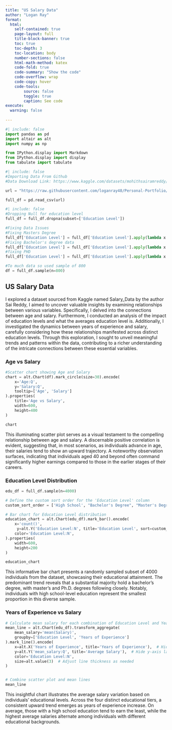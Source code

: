 ```yaml
---
title: "US Salary Data"
author: "Logan Ray"
format:
  html:
    self-contained: true
    page-layout: full
    title-block-banner: true
    toc: true
    toc-depth: 3
    toc-location: body
    number-sections: false
    html-math-method: katex
    code-fold: true
    code-summary: "Show the code"
    code-overflow: wrap
    code-copy: hover
    code-tools:
        source: false
        toggle: true
        caption: See code
execute: 
  warning: false
    
---
```


```python
#| include: false
import pandas as pd
import altair as alt
import numpy as np

from IPython.display import Markdown
from IPython.display import display
from tabulate import tabulate


```


```python
#| include: false
#Importing Data From Github
#Data Download Link: https://www.kaggle.com/datasets/mohithsairamreddy/salary-data?resource=download

url = "https://raw.githubusercontent.com/loganray48/Personal-Portfolio/main/SalaryData/salarydata.csv"

full_df = pd.read_csv(url)
```

```python
#| include: false
#Dropping Null for education level
full_df = full_df.dropna(subset=['Education Level'])

#Fixing Data Issues
#Fixing Masters Degree
full_df['Education Level'] = full_df['Education Level'].apply(lambda x: "Master's Degree" if x.lower() == "master's" else x)
#Fixing Bachelor's degree data
full_df['Education Level'] = full_df['Education Level'].apply(lambda x: "Bachelor's Degree" if x.lower() == "bachelor's" else x)
#fixing PHD
full_df['Education Level'] = full_df['Education Level'].apply(lambda x: "PhD" if x.lower() == "phd" else x)

#To much data so used sample of 800 
df = full_df.sample(n=800)

```

## US Salary Data

I explored a dataset sourced from Kaggle named Salary_Data by the author Sai Reddy, I aimed to uncover valuable insights by examining relationships between various variables. Specifically, I delved into the connections between age and salary. Furthermore, I conducted an analysis of the impact of education levels and what the averages education level is. Additionally, I investigated the dynamics between years of experience and salary, carefully considering how these relationships manifested across distinct education levels. Through this exploration, I sought to unveil meaningful trends and patterns within the data, contributing to a richer understanding of the intricate connections between these essential variables.


### Age vs Salary

```python

#Scatter chart showing Age and Salary
chart = alt.Chart(df).mark_circle(size=30).encode(
    x='Age:Q',
    y='Salary:Q',
    tooltip=['Age', 'Salary']
).properties(
    title='Age vs Salary',
    width=600,
    height=400
)

chart
```

This illuminating scatter plot serves as a visual testament to the compelling relationship between age and salary. A discernable positive correlation is evident, suggesting that, in most scenarios, as individuals advance in age, their salaries tend to show an upward trajectory. A noteworthy observation surfaces, indicating that individuals aged 40 and beyond often command significantly higher earnings compared to those in the earlier stages of their careers.

### Education Level Distribution

```python
edu_df = full_df.sample(n=4000)

# Define the custom sort order for the 'Education Level' column
custom_sort_order = ['High School', "Bachelor's Degree", "Master's Degree", 'PhD']

# Bar chart for Education Level distribution
education_chart = alt.Chart(edu_df).mark_bar().encode(
    x='count()',
     y=alt.Y('Education Level:N', title='Education Level', sort=custom_sort_order),
    color='Education Level:N',
).properties(
    width=600,
    height=200
)

education_chart
```

This informative bar chart presents a randomly sampled subset of 4000 individuals from the dataset, showcasing their educational attainment. The predominant trend reveals that a substantial majority hold a bachelor's degree, with master's and Ph.D. degrees following closely. Notably, individuals with high school-level education represent the smallest proportion in this diverse sample.

### Years of Experience vs Salary

```python

# Calculate mean salary for each combination of Education Level and Years of Experience
mean_line = alt.Chart(edu_df).transform_aggregate(
    mean_salary='mean(Salary)',
    groupby=['Education Level', 'Years of Experience']
).mark_line().encode(
    x=alt.X('Years of Experience', title='Years of Experience'),  # Hide x-axis labels
    y=alt.Y('mean_salary:Q', title='Average Salary'),  # Hide y-axis labels
    color='Education Level:N',
    size=alt.value(3)  # Adjust line thickness as needed
)


# Combine scatter plot and mean lines
mean_line
```

This insightful chart illustrates the average salary variation based on individuals' educational levels. Across the four distinct educational tiers, a consistent upward trend emerges as years of experience increase. On average, those with a high school education tend to earn the least, while the highest average salaries alternate among individuals with different educational backgrounds.
